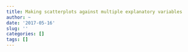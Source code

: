 ```yaml
---
title: Making scatterplots against multiple explanatory variables
author: ~
date: '2017-05-16'
slug: ''
categories: []
tags: []
---
```


